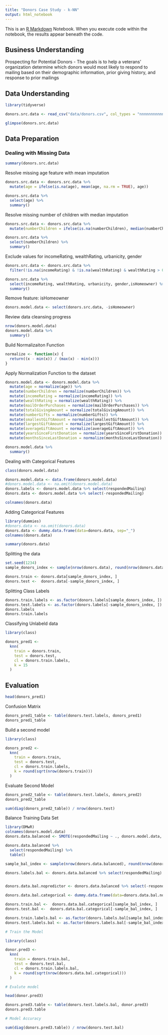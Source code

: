 ```yaml
---
title: "Donors Case Study - k-NN"
output: html_notebook
---
```


This is an [R Markdown](http://rmarkdown.rstudio.com) Notebook. When you execute code within the notebook, the results appear beneath the code. 

<h2> Business Understanding </h2>

Prospecting for Potential Donors - 
The goals is to help a veterans' organization determine which donors would most likely to respond to mailing based on their demographic information, prior giving history, and response to prior mailings

<h2> Data Understanding </h2>

```r
library(tidyverse)

donors.src.data <- read_csv("data/donors.csv", col_types = "nnnnnnnnnnnnffffffffff")

glimpse(donors.src.data)

```
<h2> Data Preparation </h2>

<h3> Dealing with Missing Data </h3>

``` r

summary(donors.src.data)

```

Resolve missing age feature with mean imputation

``` r
donors.src.data <- donors.src.data %>%
  mutate(age = ifelse(is.na(age), mean(age, na.rm = TRUE), age))

donors.src.data %>%
  select(age) %>%
  summary()

```

Resolve missing number of children with median imputation

``` r
donors.src.data <- donors.src.data %>%
  mutate(numberChildren = ifelse(is.na(numberChildren), median(numberChildren, na.rm = TRUE), numberChildren))

donors.src.data %>%
  select(numberChildren) %>%
  summary()

```

Exclude values for incomeRating, wealthRating, urbanicity, gender

``` r
donors.src.data <- donors.src.data %>%
  filter(!is.na(incomeRating) & !is.na(wealthRating) & wealthRating > 0 & !is.na(urbanicity) & !is.na(gender))

donors.src.data %>%
  select(incomeRating, wealthRating, urbanicity, gender,isHomeowner) %>%
  summary()

```

Remove feature: isHomeowner

```r
donors.model.data <- select(donors.src.data, -isHomeowner)
```

Review data cleansing progress

``` r
nrow(donors.model.data)
donors.model.data %>%
  summary()
```

Build Normalizaiton Function

```r

normalize <- function(x) {
  return((x - min(x)) / (max(x) - min(x)))
}

```

Apply Normalization Function to the dataset

```r

donors.model.data <- donors.model.data %>%
  mutate(age = normalize(age)) %>%
  mutate(numberChildren = normalize(numberChildren)) %>%
  mutate(incomeRating = normalize(incomeRating)) %>%
  mutate(wealthRating = normalize(wealthRating)) %>%
  mutate(mailOrderPurchases = normalize(mailOrderPurchases)) %>%
  mutate(totalGivingAmount = normalize(totalGivingAmount)) %>%
  mutate(numberGifts = normalize(numberGifts)) %>%
  mutate(smallestGiftAmount = normalize(smallestGiftAmount)) %>%
  mutate(largestGiftAmount = normalize(largestGiftAmount)) %>%
  mutate(averageGiftAmount = normalize(averageGiftAmount)) %>%
  mutate(yearsSinceFirstDonation = normalize(yearsSinceFirstDonation)) %>%
  mutate(monthsSinceLastDonation = normalize(monthsSinceLastDonation))

donors.model.data %>%
  summary()

```

Dealing with Categorical Features

``` r
class(donors.model.data)

donors.model.data <- data.frame(donors.model.data)
#donors.model.data <- na.omit(donors.model.data)
donors.labels <- donors.model.data %>% select(respondedMailing)
donors.data <- donors.model.data %>% select(-respondedMailing)

colnames(donors.data)
```

Adding Categorical Features

```r
library(dummies)
#donors.data <- na.omit(donors.data)
donors.data <- dummy.data.frame(data=donors.data, sep="_")
colnames(donors.data)

summary(donors.data)

```

Splitting the data

```r
set.seed(1234)
sample_donors_index <- sample(nrow(donors.data), round(nrow(donors.data) * .75), replace = FALSE)

donors.train <- donors.data[sample_donors_index, ]
donors.test <-  donors.data[-sample_donors_index, ]
```

Splitting Class Labels

```r
donors.train.labels <- as.factor(donors.labels[sample_donors_index, ])
donors.test.labels <- as.factor(donors.labels[-sample_donors_index, ])
donors.labels
donors.train.labels
```

Classifying Unlabeld data

```r
library(class)

donors_pred1 <- 
  knn(
    train = donors.train,
    test = donors.test,
    cl = donors.train.labels,
    k = 15
  )

```
<h2> Evaluation </h2>

```r
head(donors_pred1)

```

Confusion Matrix

```r
donors_pred1_table <- table(donors.test.labels, donors_pred1)
donors_pred1_table
```

Build a second model

```r
library(class)

donors_pred2 <- 
  knn(
    train = donors.train,
    test = donors.test,
    cl = donors.train.labels,
    k = round(sqrt(nrow(donors.train)))
  )

```

Evaluate Second Model

```r
donors_pred2_table <- table(donors.test.labels, donors_pred2)
donors_pred2_table
```

```r
sum(diag(donors_pred2_table)) / nrow(donors.test)
```

Balance Training Data Set

```r
library(DMwR)
colnames(donors.model.data)
donors.data.balanced <- SMOTE(respondedMailing ~ ., donors.model.data, perc.over = 100, perc.under = 200)

donors.data.balanced %>%
  select(respondedMailing) %>%
  table()

sample_bal_index <- sample(nrow(donors.data.balanced), round(nrow(donors.data.balanced) * 0.75), replace = FALSE)

donors.labels.bal <- donors.data.balanced %>% select(respondedMailing)


donors.data.bal.nopredictor <- donors.data.balanced %>% select(-respondedMailing)

donors.data.bal.categorical <- dummy.data.frame(data=donors.data.bal.nopredictor, sep = "_")

donors.train.bal <-  donors.data.bal.categorical[sample_bal_index, ]
donors.test.bal <-  donors.data.bal.categorical[-sample_bal_index, ]

donors.train.labels.bal <- as.factor(donors.labels.bal[sample_bal_index,])
donors.test.labels.bal <- as.factor(donors.labels.bal[-sample_bal_index,])

# Train the Model

library(class)

donor.pred3 <- 
  knn(
    train = donors.train.bal,
    test = donors.test.bal,
    cl = donors.train.labels.bal,
    k = round(sqrt(nrow(donors.data.bal.categorical)))
  )

# Evalute model 

head(donor.pred3)

donors.pred3.table <- table(donors.test.labels.bal, donor.pred3)
donors.pred3.table

# Model Accuracy

sum(diag(donors.pred3.table)) / nrow(donors.test.bal)

```







